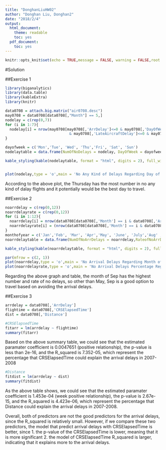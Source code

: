 ```yaml
---
title: "DonghanLiuHW02"
author: "Donghan Liu, Donghan2"
date: "2018/2/4"
output:
  html_document:
    theme: readable
    toc: yes
  pdf_document:
    toc: yes
---
```


```r
knitr::opts_knit$set(echo = TRUE,message = FALSE, warning = FALSE,root.dir = "~/Stat480/RDataScience/AirlineDelays")
```

#Solution

##Exercise 1

```r
library(biganalytics)
library(data.table)
library(kableExtra)
library(knitr)
```

```r
data0708 = attach.big.matrix("air0708.desc")
may0708 = data0708[data0708[,"Month"] == 5,]
nodelay = c(rep(0,7))
for (i in 1:7){
  nodelay[i] = nrow(may0708[may0708[,'ArrDelay']<=0 & may0708[,'DayOfWeek']==i & may0708[,'DepDelay']<=0 & may0708[,'WeatherDelay']<=0 & may0708[,'Cancelled']<=0
                             & may0708[,'LateAircraftDelay']<=0 & may0708[,'NASDelay']<=0 & may0708[,'SecurityDelay']<=0 & may0708[,'CarrierDelay']<=0 & may0708[,'Diverted']<=0,])
}

dayofweek = c('Mon','Tue', 'Wed', 'Thu','Fri', 'Sat', 'Sun')
nodelaytable = data.frame(NumOfNoDelays = nodelay, DayOfWeek = dayofweek)

kable_styling(kable(nodelaytable, format = "html", digits = 2), full_width = FALSE)


plot(nodelay,type = 'o',main = 'No Any Kind of Delays Regarding Day of Week in 2007&2008',xlab = 'Day of Week',ylab = 'Number of Flight that No Any Kind of Delays')
```

According to the above plot, the Thursday has the most number in no any kind of dalay flights and it potentially would be the best day to travel. 


##Exercise 2

```r
noarrdelay = c(rep(0,12))
noarrdelayrate = c(rep(0,12))
for (i in 1:12){
  noarrdelay[i] = nrow(data0708[data0708[,'Month'] == i & data0708[,'ArrDelay'] <= 0,])
  noarrdelayrate[i] = (nrow(data0708[data0708[,'Month'] == i & data0708[,'ArrDelay'] <= 0,])/nrow(data0708[data0708[,'Month'] == i,]))*100
}
monthofyear = c('Jan','Feb', 'Mar', 'Apr','May', 'June', 'July','Aug' ,'Sep','Oct','Nov','Dec')
noarrdelaytable = data.frame(NumOfNoArrDelays = noarrdelay,RateofNoArrDelays_Percent = noarrdelayrate, MonthOfYear = monthofyear)

kable_styling(kable(noarrdelaytable, format = "html", digits = 2), full_width = FALSE)

par(mfrow = c(2, 1))
plot(noarrdelay,type = 'o',main = 'No Arrival Delays Regarding Month of Year in 2007&2008',xlab = 'Month of Year',ylab = 'Number of Flight that No Arrival Delays')
plot(noarrdelayrate,type = 'o',main = 'No Arrival Delays Percentage Regarding Month of Year in 2007&2008',xlab = 'Month of Year',ylab = 'Number of Flight that No Arrival Delays')
```

Regarding the above graph and table, the month of Sep has the highest number and rate of no delays, so other than May, Sep is a good option to travel based on avoiding the arrival delays.


##Exercise 3

```r
arrdelay = data0708[,'ArrDelay']
flightime = data0708[,'CRSElapsedTime']
dist = data0708[,'Distance']

#CRSElapsedTime
fitarr = lm(arrdelay ~ flightime)
summary(fitarr)
```
Based on the above summary table, we could see that the estimated paramater coefficient is 0.0047651 (positive relationship), the p-value is less than 2e-16, and the R_squared is 7.352-05, which represent the percentage that CRSElapsedTime could explain the arrival delays in 2007-2008

```r
#Distance
fitdist = lm(arrdelay ~ dist)
summary(fitdist)
```
As the above table shows, we could see that the estimated paramater coefficient is 1.453e-04 (week positive relationship), the p-value is 2.67e-15, and the R_squared is  4.423e-06, which represent the percentage that Distance could explain the arrival delays in 2007-2008.

Overall, both of predictors are not the good predictors for the arrival delays, since the R_squared is relatively small. However, if we compare these two predictors, the model that predict arrival delays with CRSElapsedTime is better, since 1. the p-value of the CRSElapsedTime is lower, meaning that it is more significant 2. the model of CRSElapsedTime R_squared is larger, indicating that it explains more to the arrival delays.





